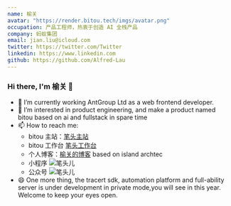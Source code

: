 ```yaml
---
name: 榆关
avatar: "https://render.bitou.tech/imgs/avatar.png"
occupation: 产品工程师，热衷于创造 AI 全栈产品
company: 蚂蚁集团
email: jian.liu@icloud.com
twitter: https://twitter.com/Twitter
linkedin: https://www.linkedin.com
github: https://github.com/Alfred-Lau
---
```


### Hi there, I'm 榆关 👋

- 🔭 I’m currently working AntGroup Ltd as a web frontend developer.
- 👯 I’m interested in product engineering, and make a product named bitou based on ai and fullstack in spare time
- 📫 How to reach me:
  - bitou 主站：[笔头主站](https://bitou.tech/)
  - bitou 工作台 [笔头工作台](https://work.bitou.tech/)
  - 个人博客：[榆关的博客](https://datafun.bitou.tech/) based on island archtec
  - 小程序
    ![笔头儿](<https://render.bitou.tech/imgs/gh_124ec0114738_258%20(1).jpg>)
  - 公众号
    ![笔头儿](<https://render.bitou.tech/imgs/qrcode_for_gh_1cda12eceecf_258%20(1).jpg>)
- 😄 One more thing, the tracert sdk, automation platform and full-ability server is under development in private mode,you will see in this year. Welcome to keep your eyes open.
